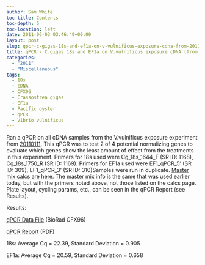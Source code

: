 ```yaml
---
author: Sam White
toc-title: Contents
toc-depth: 5
toc-location: left
date: 2011-06-03 03:46:49+00:00
layout: post
slug: qpcr-c-gigas-18s-and-ef1a-on-v-vulnificus-exposure-cdna-from-20110311
title: qPCR - C.gigas 18s and EF1a on V.vulnificus exposure cDNA (from 20110311)
categories:
  - "2011"
  - "Miscellaneous"
tags:
  - 18s
  - cDNA
  - CFX96
  - Crassostrea gigas
  - EF1a
  - Pacific oyster
  - qPCR
  - Vibrio vulnificus
---
```


Ran a qPCR on all cDNA samples from the V.vulnificus exposure experiment from [20110111](https://robertslab.github.io/sams-notebook/posts/2011/2011-01-12-gigas-bacterial-challenge-1hr-3hr-challenges-with-vibrio-vulnificus/). This qPCR was to test 2 of 4 potential normalizing genes to evaluate which genes show the least amount of effect from the treatments in this experiment. Primers for 18s used were Cg_18s_1644_F (SR ID: 1168), Cg_18s_1750_R (SR ID: 1169). Primers for EF1a used were EF1_qPCR_5' (SR ID: 309), EF1_qPCR_3' (SR ID: 310)Samples were run in duplicate. [Master mix calcs are here](https://eagle.fish.washington.edu/Arabidopsis/Notebook%20Workup%20Files/20110602-01.jpg). The master mix info is the same that was used earlier today, but with the primers noted above, not those listed on the calcs page. Plate layout, cycling params, etc., can be seen in the qPCR Report (see Results).

Results:

[qPCR Data File](https://eagle.fish.washington.edu/Arabidopsis/qPCR/CFX96/Roberts%20Lab_2011-06-02%2016-55-26_CC009827.pcrd) (BioRad CFX96)

[qPCR Report](https://eagle.fish.washington.edu/Arabidopsis/qPCR/CFX96/Roberts%20Lab_2011-06-02%2016-55-26_CC009827.pdf) (PDF)

18s: Average Cq = 22.39, Standard Deviation = 0.905

EF1a: Average Cq = 20.59, Standard Deviation = 0.658
